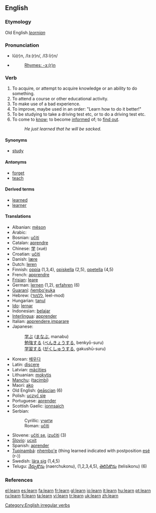 ==English==

===Etymology===
Old English ''[[leornian]]''

===Pronunciation===
*lû(r)n, /lɜː(r)n/, /l3:(r)n/
*{{audio|en-us-learn.ogg|Audio (US)}}
*: [[Rhymes:English:-ɜː(r)n|Rhymes: -ɜː(r)n]]

===Verb===
{{en-verb|learns|learning|'''[[learned]]''' ''or'' '''[[learnt]]'''}}

# To acquire, or attempt to acquire knowledge or an ability to do something.
# To attend a course or other educational activity.
# To make use of a bad experience.
# To improve, maybe used in an order: "Learn how to do it better!"
# To be studying to take a driving test etc, or to do a driving test etc.
# To come to [[know]]; to become [[inform]]ed of; to [[find out]].
#: ''He just learned that he will be sacked.''

====Synonyms====
*[[study]]

====Antonyms====
*[[forget]]
*[[teach]]

====Derived terms====
*[[learned]]
*[[learner]]

====Translations====
{{top}}
*Albanian: [[mëson]]
*Arabic: {{ARchar|[[يتعلم]]}}
*Bosnian: [[učiti]]
*Catalan: [[aprendre]]
*Chinese: [[学]] (xué)
*Croatian: [[učiti]]
*Danish: [[lære]]
*Dutch: [[leren]]
*Finnish: [[oppia]] (1,3,4), [[opiskella]] (2,5), [[opetella]] (4,5)
*French: [[apprendre]]
*[[Frisian]]: [[leare]]
*German: [[lernen]] (1,2), [[erfahren]] (6)
*[[Guaraní]]: [[ñembo'euka]]
*Hebrew: ([[ללמוד]], leel-mod)
*Hungarian: [[tanul]]
*[[Ido]]: [[lernar]]
*Indonesian: [[ajar|belajar]]
*[[Interlingua]]: [[apprender]]
*Italian: [[apprendere]],[[imparare]]
*Japanese:
*:[[学ぶ]] ([[まなぶ]], manabu)
*:[[勉強]]する ([[べんきょう]]する, benkyō-suru)
*:[[学習]]する ([[がくしゅう]]する, gakushū-suru)
{{mid}}
*Korean: [[배우다]]
*Latin: [[discere]]
*Latvian: [[mācīties]]
*Lithuanian: [[mokytis]]
*[[Manchu]]: ([[tacimbi]])
*Maori: [[ako]]
*Old English: [[geascian|ġeāscian]] (6)
*Polish: [[uczyć|uczyć się]]
*Portuguese: [[aprender]]
*Scottish Gaelic: [[ionnsaich]]
*Serbian:
*:Cyrillic: [[учити#Serbian|учити]]
*:Roman: [[učiti#Serbian|učiti]]
*Slovene: [[učiti se]], [[izučiti]] (3)
*[[Slovio]]: [[ucxit]]
*Spanish: [[aprender]]
*[[Tupinambá]]: [[nhembo'e]] (thing learned indicated with postposition [[esé]] (r-))
*Swedish: [[lära sig]] (1,4,5)
*Telugu: [[నేర్చుకొను]] (naerchukonu), (1,2,3,4,5), [[తెలిసికొను]] (telisikonu) (6)
{{bottom}}

===References===
{{R:Century 1911}}
{{R:Webster 1913}}

[[Category:English irregular verbs]]

[[el:learn]]
[[es:learn]]
[[fa:learn]]
[[fr:learn]]
[[gl:learn]]
[[io:learn]]
[[it:learn]]
[[hu:learn]]
[[pt:learn]]
[[ru:learn]]
[[fi:learn]]
[[ta:learn]]
[[vi:learn]]
[[tr:learn]]
[[uk:learn]]
[[zh:learn]]